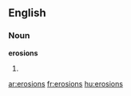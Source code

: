 ==English==

===Noun===
'''erosions'''

# {{plural of|erosion}}

[[ar:erosions]]
[[fr:erosions]]
[[hu:erosions]]